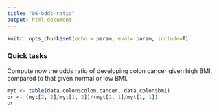 ```yaml
---
title: "06-odds-ratio"
output: html_document
---
```


```r
knitr::opts_chunk$set(echo = param, eval= param, include=T)
```

### Quick tasks

Compute now the odds ratio of developing colon cancer given high BMI, compared to that given normal or low BMI.

```r
myt <- table(data.colon$colon.cancer, data.colon$bmi)
or <- (myt[2, 2]/myt[1, 2])/(myt[2, 1]/myt[1, 1])
or
```
